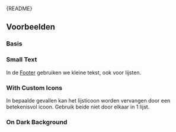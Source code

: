 
<Meta of={LinkListStories} />

<Markdown>{README}</Markdown>

## Voorbeelden

### Basis

<Primary />

### Small Text

In de [Footer](?path=/docs/react_containers-footer--docs) gebruiken we kleine tekst, ook voor lijsten.

<Canvas of={LinkListStories.SmallText} />

### With Custom Icons

In bepaalde gevallen kan het lijsticoon worden vervangen door een betekenisvol icoon.
Gebruik beide niet door elkaar in 1 lijst.

<Canvas of={LinkListStories.CustomIcons} />

### On Dark Background

<Canvas of={LinkListStories.OnDarkBackground} />
